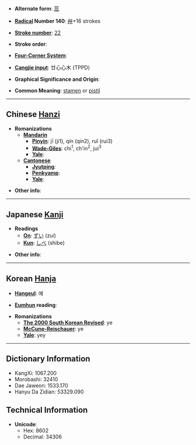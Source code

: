 * '''Alternate form''': [[蕊]]

* '''[[Wiktionary:Chinese radical index| Radical]] Number 140''': [[Wiktionary:Chinese radical index 艸|艸]]+16 strokes

* '''[[Wiktionary:Chinese total strokes index|Stroke number]]''': [[Wiktionary:Chinese total strokes index 22|22]]

* '''Stroke order''': 

* '''[[Wiktionary:Chinese four corner index|Four-Corner System]]''': 

* '''[[Wiktionary:Chinese Cangjie index|Cangjie input]]''': 廿心心木 (TPPD)

* '''Graphical Significance and Origin''': 

* '''Common Meaning''': [[stamen]] or [[pistil]]

----

== Chinese [[Hanzi]] ==

* '''Romanizations'''
** '''[[Mandarin]]'''
*** '''[[Pinyin]]''': jī (ji1), qín (qin2), ruǐ (rui3)
*** '''[[Wade-Giles]]''': chi<sup>1</sup>, ch'in<sup>2</sup>, jui<sup>3</sup>
*** '''[[Yale]]''': 
** '''[[Cantonese]]'''
*** '''[[Jyutping]]''':
*** '''[[Penkyamp]]''': 
*** '''[[Yale]]''': 

* '''Other info''': 

----

== Japanese [[Kanji]] ==

* '''Readings'''
** '''[[On]]''': [[ずい]] (zui)
** '''[[Kun]]''': [[しべ]] (shibe)

* '''Other info''':  

----

== Korean [[Hanja]] ==

* '''[[Hangeul]]''': 예

* '''[[Eumhun]] reading''': 

* '''Romanizations'''
** '''[[The 2000 South Korean Revised Romanization|The 2000 South Korean Revised]]''': ye
** '''[[McCune-Reischauer]]''': ye
** '''[[Yale]]''': yey

----

== Dictionary Information ==

* KangXi: 1067.200
* Morobashi: 32410
* Dae Jaweon: 1533.170
* Hanyu Da Zidian: 53329.090

== Technical Information ==

* '''Unicode''':
** Hex: 8602
** Decimal: 34306